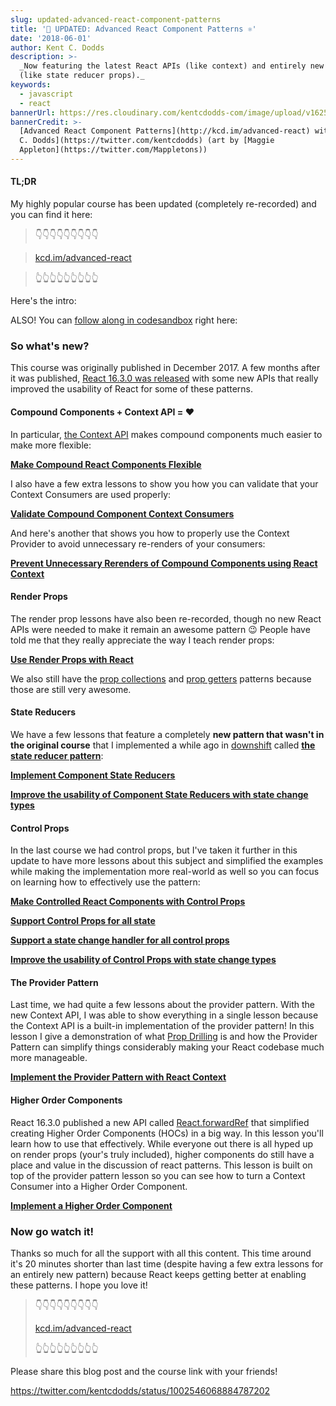 ```yaml
---
slug: updated-advanced-react-component-patterns
title: '💯 UPDATED: Advanced React Component Patterns ⚛️'
date: '2018-06-01'
author: Kent C. Dodds
description: >-
  _Now featuring the latest React APIs (like context) and entirely new patterns
  (like state reducer props)._
keywords:
  - javascript
  - react
bannerUrl: https://res.cloudinary.com/kentcdodds-com/image/upload/v1625033474/kentcdodds.com/content/blog/updated-advanced-react-component-patterns/banner.png
bannerCredit: >-
  [Advanced React Component Patterns](http://kcd.im/advanced-react) with [Kent
  C. Dodds](https://twitter.com/kentcdodds) (art by [Maggie
  Appleton](https://twitter.com/Mappletons))
---
```


#### TL;DR

My highly popular course has been updated (completely re-recorded) and you can
find it here:

> 👇👇👇👇👇👇👇👇👇

> [kcd.im/advanced-react](http://kcd.im/advanced-react)

> 👆👆👆👆👆👆👆👆👆

Here's the intro:

ALSO! You can
[follow along in codesandbox](https://codesandbox.io/s/github/kentcdodds/advanced-react-patterns-v2/tree/egghead)
right here:

### So what's new?

This course was originally published in December 2017. A few months after it was
published,
[React 16.3.0 was released](https://reactjs.org/blog/2018/03/29/react-v-16-3.html)
with some new APIs that really improved the usability of React for some of these
patterns.

#### Compound Components + Context API = ❤️

In particular, [the Context API](https://reactjs.org/docs/context.html) makes
compound components much easier to make more flexible:

[**Make Compound React Components Flexible**](https://egghead.io/lessons/react-make-compound-react-components-flexible-ba049f22)

I also have a few extra lessons to show you how you can validate that your
Context Consumers are used properly:

[**Validate Compound Component Context Consumers**](https://egghead.io/lessons/react-validate-compound-component-context-consumers)

And here's another that shows you how to properly use the Context Provider to
avoid unnecessary re-renders of your consumers:

[**Prevent Unnecessary Rerenders of Compound Components using React Context**](https://egghead.io/lessons/react-prevent-unnecessary-rerenders-of-compound-components-using-react-context)

#### Render Props

The render prop lessons have also been re-recorded, though no new React APIs
were needed to make it remain an awesome pattern 😉 People have told me that
they really appreciate the way I teach render props:

[**Use Render Props with React**](https://egghead.io/lessons/react-use-render-props-with-react-5ce29321)

We also still have the
[prop collections](https://egghead.io/lessons/react-use-prop-collections-with-render-props-ea6ca5c2)
and
[prop getters](https://egghead.io/lessons/react-use-prop-getters-with-render-props-b18543b7)
patterns because those are still very awesome.

#### State Reducers

We have a few lessons that feature a completely **new pattern that wasn't in the
original course** that I implemented a while ago in
[downshift](https://github.com/downshift-js/downshift) called
[**the state reducer pattern**](/blog/the-state-reducer-pattern):

[**Implement Component State Reducers**](https://egghead.io/lessons/react-implement-component-state-reducers)

[**Improve the usability of Component State Reducers with state change types**](https://egghead.io/lessons/react-improve-the-usability-of-component-state-reducers-with-state-change-types)

#### Control Props

In the last course we had control props, but I've taken it further in this
update to have more lessons about this subject and simplified the examples while
making the implementation more real-world as well so you can focus on learning
how to effectively use the pattern:

[**Make Controlled React Components with Control Props**](https://egghead.io/lessons/react-make-controlled-react-components-with-control-props-97f6aaa1)

[**Support Control Props for all state**](https://egghead.io/lessons/react-support-control-props-for-all-state)

[**Support a state change handler for all control props**](https://egghead.io/lessons/react-support-a-state-change-handler-for-all-control-props)

[**Improve the usability of Control Props with state change types**](https://egghead.io/lessons/react-improve-the-usability-of-control-props-with-state-change-types)

#### The Provider Pattern

Last time, we had quite a few lessons about the provider pattern. With the new
Context API, I was able to show everything in a single lesson because the
Context API is a built-in implementation of the provider pattern! In this lesson
I give a demonstration of what [Prop Drilling](/blog/prop-drilling) is and how
the Provider Pattern can simplify things considerably making your React codebase
much more manageable.

[**Implement the Provider Pattern with React Context**](https://egghead.io/lessons/react-implement-the-provider-pattern-with-react-context)

#### Higher Order Components

React 16.3.0 published a new API called
[React.forwardRef](https://reactjs.org/docs/forwarding-refs.html) that
simplified creating Higher Order Components (HOCs) in a big way. In this lesson
you'll learn how to use that effectively. While everyone out there is all hyped
up on render props (your's truly included), higher components do still have a
place and value in the discussion of react patterns. This lesson is built on top
of the provider pattern lesson so you can see how to turn a Context Consumer
into a Higher Order Component.

[**Implement a Higher Order Component**](https://egghead.io/lessons/react-implement-a-higher-order-component)

### Now go watch it!

Thanks so much for all the support with all this content. This time around it's
20 minutes shorter than last time (despite having a few extra lessons for an
entirely new pattern) because React keeps getting better at enabling these
patterns. I hope you love it!

> 👇👇👇👇👇👇👇👇👇
>
> [kcd.im/advanced-react](http://kcd.im/advanced-react)
>
> 👆👆👆👆👆👆👆👆👆

Please share this blog post and the course link with your friends!

https://twitter.com/kentcdodds/status/1002546068884787202
